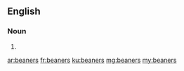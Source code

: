 ==English==

===Noun===
{{head|en|plural}}

# {{plural of|beaner|lang=en}}

[[ar:beaners]]
[[fr:beaners]]
[[ku:beaners]]
[[mg:beaners]]
[[my:beaners]]